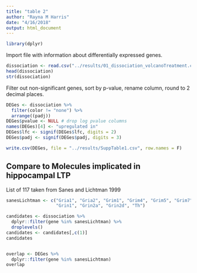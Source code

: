 ```yaml
---
title: "table 2"
author: "Rayna M Harris"
date: "4/16/2018"
output: html_document
---
```


```r
library(dplyr)
```

Import file with information about differentially expressed genes.

```r
dissociation <- read.csv("../results/01_dissociation_volcanoTreatment.csv", header = T, row.names = 1)
head(dissociation)
str(dissociation)
```

Filter out non-significant genes, sort by p-value, rename column, round to 2 decimal places. 

```r
DEGes <- dissociation %>%
  filter(color != "none") %>%
  arrange((padj))
DEGes$pvalue <- NULL # drop log pvalue columns
names(DEGes)[4] <- "upregulated in"
DEGes$lfc <- signif(DEGes$lfc, digits = 2)
DEGes$padj <- signif(DEGes$padj, digits = 3)
```


```r
write.csv(DEGes, file = "../results/SuppTable1.csv", row.names = F)
```

## Compare to Molecules implicated in hippocampal LTP

List of 117 taken from Sanes and Lichtman 1999

```r
sanesLichtman <- c("Gria1", "Gria2", "Grim1", "Grim4", "Grim5", "Grim7",
                   "Grin1", "Grin2a", "Grin2d", "Th")

candidates <- dissociation %>%
  dplyr::filter(gene %in% sanesLichtman) %>%
  droplevels()
candidates <- candidates[,c(1)]
candidates


overlap <- DEGes %>%
  dplyr::filter(gene %in% sanesLichtman)
overlap
```